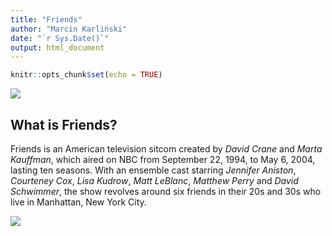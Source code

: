 ```yaml
---
title: "Friends"
author: "Marcin Karliński"
date: "`r Sys.Date()`"
output: html_document
---
```


```r
knitr::opts_chunk$set(echo = TRUE)
```

![](https://upload.wikimedia.org/wikipedia/commons/thumb/b/bc/Friends_logo.svg/2560px-Friends_logo.svg.png)

## What is Friends?

Friends is an American television sitcom created by _David Crane_ and _Marta Kauffman_, which aired on NBC from September 22, 1994, to May 6, 2004, lasting ten seasons. With an ensemble cast starring _Jennifer Aniston_, _Courteney Cox_, _Lisa Kudrow_, _Matt LeBlanc_, _Matthew Perry_ and _David Schwimmer_, the show revolves around six friends in their 20s and 30s who live in Manhattan, New York City. 

![](https://www.terazmuzyka.pl/wp-content/uploads/2021/05/friends-scaled-1.jpg)


